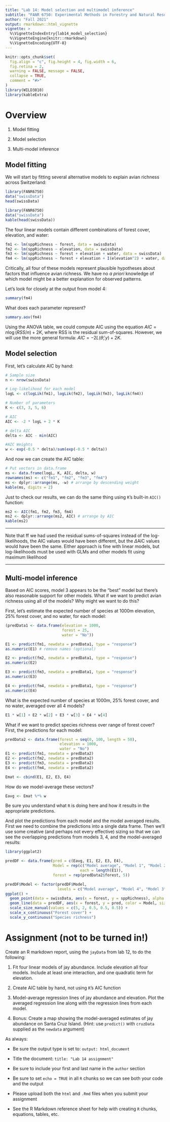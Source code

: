 ```yaml
---
title: "Lab 14: Model selection and multimodel inference"
subtitle: "FANR 6750: Experimental Methods in Forestry and Natural Resources Research"
author: "Fall 2021"
output: rmarkdown::html_vignette
vignette: >
  %\VignetteIndexEntry{lab14_model_selection}
  %\VignetteEngine{knitr::rmarkdown}
  %\VignetteEncoding{UTF-8}
---
```


```r
knitr::opts_chunk$set(
  fig.align = "c", fig.height = 4, fig.width = 6,
  fig.retina = 2,
  warning = FALSE, message = FALSE,
  collapse = TRUE,
  comment = "#>"
)
library(WILD3810)
library(kableExtra)
```

# Overview

1) Model fitting

2) Model selection

3) Multi-model inference

## Model fitting

We will start by fitting several alternative models to explain avian richness across Switzerland:


```r
library(FANR6750)
data("swissData")
head(swissData)
```

```r
library(FANR6750)
data("swissData")
kable(head(swissData))
```

The four linear models contain different combinations of forest cover, elevation, and water:

```r
fm1 <- lm(sppRichness ~ forest, data = swissData)
fm2 <- lm(sppRichness ~ elevation, data = swissData)
fm3 <- lm(sppRichness ~ forest + elevation + water, data = swissData)
fm4 <- lm(sppRichness ~ forest + elevation + I(elevation^2) + water, data = swissData)
```

Critically, all four of these models represent plausible hypotheses about factors that influence avian richness. We have no *a priori* knowledge of which model might be a better explanation for observed patterns. 

Let's look for closely at the output from model 4:

```r
summary(fm4)
```

What does each parameter represent?

```r
summary.aov(fm4)
```

Using the ANOVA table, we could compute AIC using the equation $AIC = n \log(RSS/n) + 2K$, where RSS is the residual sum-of-squares. However, we will use the more general formula: $AIC = −2L(\hat{\theta}; y) + 2K$.

## Model selection

First, let's calculate AIC by hand:

```r
# Sample size
n <- nrow(swissData)

# Log-likelihood for each model
logL <- c(logLik(fm1), logLik(fm2), logLik(fm3), logLik(fm4))

# Number of parameters
K <- c(3, 3, 5, 6)

# AIC
AIC <- -2 * logL + 2 * K

# delta AIC
delta <- AIC - min(AIC)

#AIC Weights
w <- exp(-0.5 * delta)/sum(exp(-0.5 * delta))
```

And now we can create the AIC table:

```r
# Put vectors in data.frame
ms <- data.frame(logL, K, AIC, delta, w)
rownames(ms) <- c("fm1", "fm2", "fm3", "fm4")
ms <- dplyr::arrange(ms, -w) # arrange by descending weight
kable(ms, digits = 2)
```

Just to check our results, we can do the same thing using `R`'s built-in `AIC()` function:

```r
ms2 <- AIC(fm1, fm2, fm3, fm4)
ms2 <- dplyr::arrange(ms2, AIC) # arrange by AIC
kable(ms2)
```

***

Note that ff we had used the residual sums-of-squares instead of the log-likelihoods, the AIC values would have been different, but the $\Delta$AIC values would have been the same. Either approach is fine with linear models, but log-likelihoods must be used with GLMs and other models fit using maximum likelihood

***

## Multi-model inference

Based on AIC scores, model 3 appears to be the "best" model but there's also reasonable support for other models. What if we want to predict avian richness using all of the models? Why might we want to do this?

First, let's estimate the expected number of species at 1000m elevation, 25% forest cover, and no water, for each model:

```r
(predData1 <- data.frame(elevation = 1000, 
                         forest = 25, 
                         water = "No"))

E1 <- predict(fm1, newdata = predData1, type = "response")
as.numeric(E1) # remove names (optional)

E2 <- predict(fm2, newdata = predData1, type = "response")
as.numeric(E2)

E3 <- predict(fm3, newdata = predData1, type = "response")
as.numeric(E3)

E4 <- predict(fm4, newdata = predData1, type = "response")
as.numeric(E4)

```

What is the expected number of species at 1000m, 25% forest cover, and no water, averaged over all 4 models?

```r
E1 * w[1] + E2 * w[2] + E3 * w[3] + E4 * w[4]
```

What if we want to predict species richness over range of forest cover? First, the predictions for each model:

```r
predData2 <- data.frame(forest = seq(0, 100, length = 50), 
                        elevation = 1000, 
                        water = "No")
E1 <- predict(fm1, newdata = predData2)
E2 <- predict(fm2, newdata = predData2)
E3 <- predict(fm3, newdata = predData2)
E4 <- predict(fm4, newdata = predData2)

Emat <- cbind(E1, E2, E3, E4)
```


How do we model-average these vectors?

```r
Eavg <- Emat %*% w
```

Be sure you understand what `R` is doing here and how it results in the appropriate predictions.

And plot the predictions from each model and the model averaged results. First we need to combine the predictions into a single data frame. Then we'll use some creative (and perhaps not every effective) sizing so that we can see the overlapping predictions from models 3, 4, and the model-averaged results:

```r
library(ggplot2)

predDF <- data.frame(pred = c(Eavg, E1, E2, E3, E4),
                     Model = rep(c("Model average", "Model 1", "Model 2", "Model 3", "Model 4"),
                                 each = length(E1)),
                     forest = rep(predData2$forest, 5))

predDF$Model <- factor(predDF$Model, 
                       levels = c("Model average", "Model 4", "Model 3", "Model 2", "Model 1"))
ggplot() +
  geom_point(data = swissData, aes(x = forest, y = sppRichness), alpha = 0.4) +
  geom_line(data = predDF, aes(x = forest, y = pred, color = Model, size = Model)) +
  scale_size_manual(values = c(5, 2, 0.5, 0.5, 0.5)) +
  scale_x_continuous("Forest cover") +
  scale_y_continuous("Species richness")
```

# Assignment (not to be turned in!)

Create an R markdown report, using the `jayData` from lab 12, to do the following: 

1) Fit four linear models of jay abundance. Include elevation all four models. Include at least one interaction, and one quadratic term for elevation.

2) Create AIC table by hand, not using `R`’s AIC function

3) Model-average regression lines of jay abundance and elevation. Plot the averaged regression line along with the regression lines from each model.

4) Bonus: Create a map showing the model-averaged estimates of jay abundance on Santa Cruz Island. (Hint: use `predict()` with `cruzData` supplied as the `newdata` argument)


As always:

- Be sure the output type is set to: `output: html_document`

- Title the document: `title: "Lab 14 assignment"`

- Be sure to include your first and last name in the `author` section 

- Be sure to set `echo = TRUE` in all `R` chunks so we can see both your code and the output

- Please upload both the `html` and `.Rmd` files when you submit your assignment  

- See the R Markdown reference sheet for help with creating `R` chunks, equations, tables, etc.
